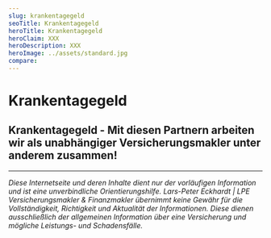 ```yaml
---
slug: krankentagegeld
seoTitle: Krankentagegeld
heroTitle: Krankentagegeld
heroClaim: XXX
heroDescription: XXX
heroImage: ../assets/standard.jpg
compare: 
---
```


<ProvenExpert />

# Krankentagegeld











<ContactAndCompareBox />
<ProvenExpert />

## Krankentagegeld - Mit diesen Partnern arbeiten wir als unabhängiger Versicherungsmakler unter anderem zusammen!

<InsurancesBox title='Krankenversicherungsgesellschaften'/>

---

_Diese Internetseite und deren Inhalte dient nur der vorläufigen Information und ist eine unverbindliche Orientierungshilfe. Lars-Peter Eckhardt | LPE Versicherungsmakler & Finanzmakler übernimmt keine Gewähr für die Vollständigkeit,
Richtigkeit und Aktualität der Informationen. Diese dienen ausschließlich der allgemeinen Information über eine Versicherung und mögliche Leistungs- und Schadensfälle._